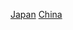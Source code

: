 {{catmore|日裔中国人}}
{{see also|:Category:華裔日本人|:Category:日本裔台灣人|}}

[[Category:外國裔中國人|Japan]]
[[Category:日本裔|China]]